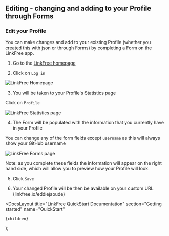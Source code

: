 
## Editing - changing and adding to your Profile through Forms

### Edit your Profile

You can make changes and add to your existing Profile (whether you created this with json or through Forms) by completing a Form on the LinkFree app.

1. Go to the [LinkFree homepage](https://linkfree.io/)

2. Click on `Log in`

![LinkFree Homepage](https://github.com/EddieHubCommunity/LinkFree/assets/82668196/ce980ed7-ad4d-42c0-886c-447a2e2ab936)

3. You will be taken to your Profile's Statistics page 

Click on `Profile`

![LinkFree Statistics page](https://github.com/EddieHubCommunity/LinkFree/assets/82668196/a724085f-0005-4327-966b-427aa61ef05c)

4. The Form will be populated with the information that you currently have in your Profile

You can change any of the form fields except `username` as this will always show your GitHub username

![LinkFree Forms page](https://github.com/EddieHubCommunity/LinkFree/assets/82668196/86119a20-412a-449a-acba-87df2510ad25)

Note: as you complete these fields the information will appear on the right hand side, which will allow you to preview how your Profile will look.

5. Click `Save`

6. Your changed Profile will be then be available on your custom URL (linkfree.io/eddiejaoude)

  <DocsLayout
    title="LinkFree QuickStart Documentation"
    section="Getting started"
    name="QuickStart"
  >
    {children}
  </DocsLayout>
);
